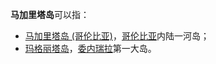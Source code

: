 '''马加里塔岛'''可以指：

*[[马加里塔岛_(哥伦比亚)|马加里塔岛 (哥伦比亚)]]，[[哥伦比亚|哥伦比亚]]内陆一河岛；
*[[玛格丽塔岛|玛格丽塔岛]]，[[委内瑞拉|委内瑞拉]]第一大岛。

{{disambig|Cat=五字地名消歧义}}